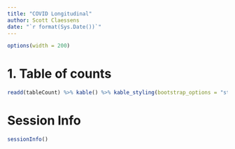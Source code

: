 ```yaml
---
title: "COVID Longitudinal"
author: Scott Claessens
date: "`r format(Sys.Date())`"
---
```


```r
options(width = 200)
```

# 1. Table of counts

```r
readd(tableCount) %>% kable() %>% kable_styling(bootstrap_options = "striped", full_width = F)
```

# Session Info

```r
sessionInfo()
```

